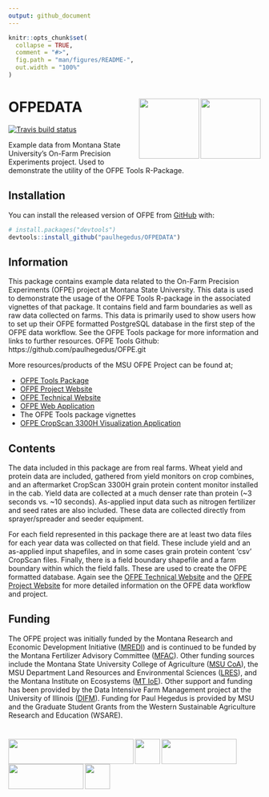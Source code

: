 ```yaml
---
output: github_document
---
```


<!-- README.md is generated from README.Rmd. Please edit that file -->

```r
knitr::opts_chunk$set(
  collapse = TRUE,
  comment = "#>",
  fig.path = "man/figures/README-",
  out.width = "100%"
)
```

# OFPEDATA <img src="man/figures/msu_coa_logo.png" align="right" width="120" /> <img src="man/figures/OFPE_logo.png" align="right" width="120" /> 
[![Travis build status](https://travis-ci.com/paulhegedus/OFPEDATA.svg?branch=master)](https://travis-ci.com/paulhegedus/OFPEDATA)

Example data from Montana State University's On-Farm Precision Experiments project. Used to demonstrate the utility of the OFPE Tools R-Package.

## Installation

You can install the released version of OFPE from [GitHub](https://github.com) with:

``` r
# install.packages("devtools")
devtools::install_github("paulhegedus/OFPEDATA")
```

## Information
This package contains example data related to the On-Farm Precision Experiments (OFPE) project at Montana State University. This data is used to demonstrate the usage of the OFPE Tools R-package in the associated vignettes of that package. It contains field and farm boundaries as well as raw data collected on farms. This data is primarily used to show users how to set up their OFPE formatted PostgreSQL database in the first step of the OFPE data workflow. See the OFPE Tools package for more information and links to further resources. OFPE Tools Github: https://github.com/paulhegedus/OFPE.git

More resources/products of the MSU OFPE Project can be found at;

  * [OFPE Tools Package](https://github.com/paulhegedus/OFPE.git)
  * [OFPE Project Website](https://sites.google.com/site/ofpeframework/)
  * [OFPE Technical Website](https://paulhegedus.github.io/OFPE-Website/)
  * [OFPE Web Application](https://paulhegedus.shinyapps.io/OFPE_AnalysisAndSim_App_v1/?_ga=2.189182059.1336631904.1592115204-590292424.1592115204)
  * The OFPE Tools package vignettes
  * [OFPE CropScan 3300H Visualization Application](https://paulhegedus.shinyapps.io/OFPE_Protein_Application/?_ga=2.69643152.1880072526.1592481594-590292424.1592115204)


## Contents
The data included in this package are from real farms. Wheat yield and protein data are included, gathered from yield monitors on crop combines, and an aftermarket CropScan 3300H grain protein content monitor installed in the cab. Yield data are collected at a much denser rate than protein (~3 seconds vs. ~10 seconds). As-applied input data such as nitrogen fertilizer and seed rates are also included. These data are collected directly from sprayer/spreader and seeder equipment. 

For each field represented in this package there are at least two data files for each year data was collected on that field. These include yield and an as-applied input shapefiles, and in some cases grain protein content 'csv' CropScan files. Finally, there is a field boundary shapefile and a farm boundary within which the field falls. These are used to create the OFPE formatted database. Again see the [OFPE Technical Website](https://paulhegedus.github.io/OFPE-Website/) and the [OFPE Project Website](https://sites.google.com/site/ofpeframework/) for more detailed information on the OFPE data workflow and project.


## Funding
The OFPE project was initially funded by the Montana Research and Economic Development Initiative ([MREDI](https://mus.edu/research/research_initiative.html)) and is continued to be funded by the Montana Fertilizer Advisory Committee ([MFAC](https://agriculture.montana.edu/mfac/index.html)). Other funding sources include the Montana State University College of Agriculture ([MSU CoA](https://agriculture.montana.edu)), the MSU Department Land Resources and Environmental Sciences ([LRES](https://landresources.montana.edu)), and the Montana Institute on Ecosystems ([MT IoE](https://montanaioe.org)). Other support and funding has been provided by the Data Intensive Farm Management project at the University of Illinois ([DIFM](https://publish.illinois.edu/data-intensive-farm-managment/)). Funding for Paul Hegedus is provided by MSU and the Graduate Student Grants from the Western Sustainable Agriculture Research and Education (WSARE).

# <img src="man/figures//MREDI_logo.png" align="left" width="250" height = "50" /> <img src="man/figures//msu_coa_logo.png" align="left" width="50" height = "50" /> <img src="man/figures//MTIOE_logo.png" align="left" width="150" height = "50" />   <img src="man/figures//DIFM_logo.png" align="left" width="150" height = "50" />  <img src="man/figures//WSARE_logo.gif" align="left" width="50" height = "50" />



